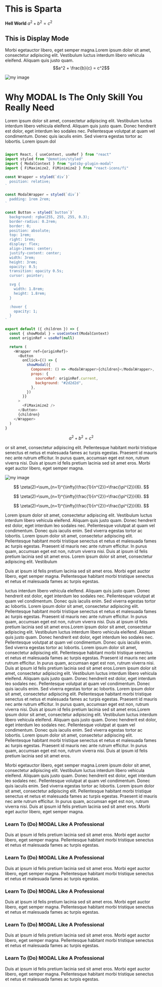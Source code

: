 
# This is Sparta 

**Hell World** $a^2 + b^2 = c^2$

## This is Display Mode

Morbi egetauctor libero, eget semper magna.Lorem ipsum dolor sit amet, consectetur adipiscing elit. Vestibulum
luctus interdum libero vehicula eleifend. Aliquam quis justo quam.
$$a^2 + \frac{b}{c} = c^2$$




![my image](https://source.unsplash.com/random)

# Why MODAL Is The Only Skill You Really Need

Lorem ipsum dolor sit amet, consectetur adipiscing elit. Vestibulum
luctus interdum libero vehicula eleifend. Aliquam quis justo quam. Donec
hendrerit est dolor, eget interdum leo sodales nec. Pellentesque
volutpat at quam vel condimentum. Donec quis iaculis enim. Sed viverra
egestas tortor ac lobortis. Lorem ipsum dol
<CodeToModal subtitle="Code Example for Creating Pages in React" >

```javascript

import React, { useContext, useRef } from "react"
import styled from "@emotion/styled"
import { ModalContext } from "gatsby-plugin-modal"
import { FiMaximize2, FiMinimize2 } from "react-icons/fi"

const Wrapper = styled(`div`)`
  position: relative;
`

const ModalWrapper = styled(`div`)`
  padding: 1rem 2rem;
`

const Button = styled(`button`)`
  background: rgba(255, 255, 255, 0.3);
  border-radius: 0.2rem;
  border: 0;
  position: absolute;
  top: 1rem;
  right: 1rem;
  display: flex;
  align-items: center;
  justify-content: center;
  width: 3rem;
  height: 3rem;
  opacity: 0.5;
  transition: opacity 0.5s;
  cursor: pointer;

  svg {
    width: 1.8rem;
    height: 1.8rem;
  }

  :hover {
    opacity: 1;
  }
`

export default ({ children }) => {
  const { showModal } = useContext(ModalContext)
  const originRef = useRef(null)

  return (
    <Wrapper ref={originRef}>
      <Button
        onClick={() => {
          showModal({
            Component: () => <ModalWrapper>{children}</ModalWrapper>,
            props: {
              sourceRef: originRef.current,
              background: "#2d2d2d",
            },
          })
        }}
      >
        <FiMaximize2 />
      </Button>
      {children}
    </Wrapper>
  )
}
```

</CodeToModal>

$$
a^2 + b^2 = c^2
$$


or sit amet, consectetur
adipiscing elit. Pellentesque habitant morbi tristique senectus et netus
et malesuada fames ac turpis egestas. Praesent id mauris nec ante rutrum
efficitur. In purus quam, accumsan eget est non, rutrum viverra nisi.
Duis at ipsum id felis pretium lacinia sed sit amet eros. Morbi eget
auctor libero, eget semper magna.

<Side nocolor modal={Modal} float="right" subtitle="Code Example for Creating Pages in React">

![my image](https://source.unsplash.com/random/500x300)

</Side>

<Side nocolor  modal={Modal} float="left" subtitle="Code Example for Creating Pages in React">


$$
\zeta(2)=\sum_{n=1}^{\infty}\frac{1}{n^{2}}=\frac{\pi^{2}}{6}.
$$

</Side>

<Side text="blue" background="lightyellow"  modal={Modal} float="left" subtitle="Code Example for Creating Pages in React">


$$
\zeta(2)=\sum_{n=1}^{\infty}\frac{1}{n^{2}}=\frac{\pi^{2}}{6}.
$$

</Side>

<Side nocolor float="left" subtitle="Code Example for Creating Pages in React">


$$
\zeta(2)=\sum_{n=1}^{\infty}\frac{1}{n^{2}}=\frac{\pi^{2}}{6}.
$$

</Side>

Lorem ipsum dolor sit amet, consectetur adipiscing elit. Vestibulum
luctus interdum libero vehicula eleifend. Aliquam quis justo quam. Donec
hendrerit est dolor, eget interdum leo sodales nec. Pellentesque
volutpat at quam vel condimentum. Donec quis iaculis enim. Sed viverra
egestas tortor ac lobortis. Lorem ipsum dolor sit amet, consectetur
adipiscing elit. Pellentesque habitant morbi tristique senectus et netus
et malesuada fames ac turpis egestas. Praesent id mauris nec ante rutrum
efficitur. In purus quam, accumsan eget est non, rutrum viverra nisi.
Duis at ipsum id felis pretium lacinia sed sit amet eros.
Lorem ipsum dolor sit amet, consectetur adipiscing elit. Vestibulum

<Side background="lightgreen" nocolor text="black" large  subtitle="This is   awesome" modal={Modal} >
Duis at ipsum id felis pretium lacinia sed sit amet eros. Morbi eget
auctor libero, eget semper magna. Pellentesque habitant morbi tristique senectus et netus
et malesuada fames ac turpis egestas.

</Side>


luctus interdum libero vehicula eleifend. Aliquam quis justo quam. Donec
hendrerit est dolor, eget interdum leo sodales nec. Pellentesque
volutpat at quam vel condimentum. Donec quis iaculis enim. Sed viverra
egestas tortor ac lobortis. Lorem ipsum dolor sit amet, consectetur
adipiscing elit. Pellentesque habitant morbi tristique senectus et netus
et malesuada fames ac turpis egestas. Praesent id mauris nec ante rutrum
efficitur. In purus quam, accumsan eget est non, rutrum viverra nisi.
Duis at ipsum id felis pretium lacinia sed sit amet eros.Lorem ipsum dolor sit amet, consectetur adipiscing elit. Vestibulum
luctus interdum libero vehicula eleifend. Aliquam quis justo quam. Donec
hendrerit est dolor, eget interdum leo sodales nec. Pellentesque
volutpat at quam vel condimentum. Donec quis iaculis enim. Sed viverra
egestas tortor ac lobortis. Lorem ipsum dolor sit amet, consectetur
adipiscing elit. Pellentesque habitant morbi tristique senectus et netus
et malesuada fames ac turpis egestas. Praesent id mauris nec ante rutrum
efficitur. In purus quam, accumsan eget est non, rutrum viverra nisi.
Duis at ipsum id felis pretium lacinia sed sit amet eros.Lorem ipsum dolor sit amet, consectetur adipiscing elit. Vestibulum
luctus interdum libero vehicula eleifend. Aliquam quis justo quam. Donec
hendrerit est dolor, eget interdum leo sodales nec. Pellentesque
volutpat at quam vel condimentum. Donec quis iaculis enim. Sed viverra
egestas tortor ac lobortis. Lorem ipsum dolor sit amet, consectetur
adipiscing elit. Pellentesque habitant morbi tristique senectus et netus
et malesuada fames ac turpis egestas. Praesent id mauris nec ante rutrum
efficitur. In purus quam, accumsan eget est non, rutrum viverra nisi.
Duis at ipsum id felis pretium lacinia sed sit amet eros.Lorem ipsum dolor sit amet, consectetur adipiscing elit. Vestibulum
luctus interdum libero vehicula eleifend. Aliquam quis justo quam. Donec
hendrerit est dolor, eget interdum leo sodales nec. Pellentesque
volutpat at quam vel condimentum. Donec quis iaculis enim. Sed viverra
egestas tortor ac lobortis. Lorem ipsum dolor sit amet, consectetur
adipiscing elit. Pellentesque habitant morbi tristique senectus et netus
et malesuada fames ac turpis egestas. Praesent id mauris nec ante rutrum
efficitur. In purus quam, accumsan eget est non, rutrum viverra nisi.
Duis at ipsum id felis pretium lacinia sed sit amet eros.



Morbi egetauctor libero, eget semper magna.Lorem ipsum dolor sit amet, consectetur adipiscing elit. Vestibulum
luctus interdum libero vehicula eleifend. Aliquam quis justo quam. Donec
hendrerit est dolor, eget interdum leo sodales nec. Pellentesque
volutpat at quam vel condimentum. Donec quis iaculis enim. Sed viverra
egestas tortor ac lobortis. Lorem ipsum dolor sit amet, consectetur
adipiscing elit. Pellentesque habitant morbi tristique senectus et netus
et malesuada fames ac turpis egestas. Praesent id mauris nec ante rutrum
efficitur. In purus quam, accumsan eget est non, rutrum viverra nisi.
Duis at ipsum id felis pretium lacinia sed sit amet eros. Morbi eget
auctor libero, eget semper magna.


<Full  subtitle="This is   awesome"  >

### Learn To (Do) MODAL Like A Professional

Duis at ipsum id felis pretium lacinia sed sit amet eros. Morbi eget
auctor libero, eget semper magna. Pellentesque habitant morbi tristique senectus et netus
et malesuada fames ac turpis egestas.

</Full>

		

<Full  subtitle="This is   awesome" modal={Modal} >

### Learn To (Do) MODAL Like A Professional

Duis at ipsum id felis pretium lacinia sed sit amet eros. Morbi eget
auctor libero, eget semper magna. Pellentesque habitant morbi tristique senectus et netus
et malesuada fames ac turpis egestas.

</Full>


<Full nocolor  subtitle="This is   awesome"  >

### Learn To (Do) MODAL Like A Professional

Duis at ipsum id felis pretium lacinia sed sit amet eros. Morbi eget
auctor libero, eget semper magna. Pellentesque habitant morbi tristique senectus et netus
et malesuada fames ac turpis egestas.

</Full>

<Full nocolor  subtitle="This is   awesome" modal={Modal} >

### Learn To (Do) MODAL Like A Professional

Duis at ipsum id felis pretium lacinia sed sit amet eros. Morbi eget
auctor libero, eget semper magna. Pellentesque habitant morbi tristique senectus et netus
et malesuada fames ac turpis egestas.

</Full>


<Full background="tomato" text="black"  subtitle="This is   awesome" modal={Modal} >

### Learn To (Do) MODAL Like A Professional

Duis at ipsum id felis pretium lacinia sed sit amet eros. Morbi eget
auctor libero, eget semper magna. Pellentesque habitant morbi tristique senectus et netus
et malesuada fames ac turpis egestas.

</Full>

<FlashCards nocolor modal={FlashModal} />


